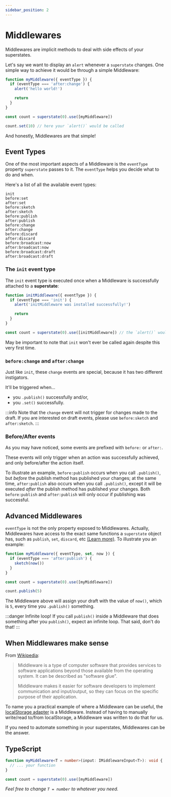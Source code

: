 ```yaml
---
sidebar_position: 2
---
```


# Middlewares

Middlewares are implicit methods to deal with side effects of your superstates.

Let's say we want to display an `alert` whenever a `superstate` changes. One simple way to achieve it would be through
a simple Middleware:

```ts
function myMiddleware({ eventType }) {
  if (eventType === 'after:change') {
    alert('hello world!')

    return
  }
}

const count = superstate(0).use([myMiddleware])

count.set(10) // here your `alert()` would be called
```

And honestly, Middlewares are that simple!

## Event Types

One of the most important aspects of a Middleware is the `eventType` property `superstate` passes to it. The `eventType`
helps you decide what to do and when.

Here's a list of all the available event types:

```
init
before:set
after:set
before:sketch
after:sketch
before:publish
after:publish
before:change
after:change
before:discard
after:discard
before:broadcast:now
after:broadcast:now
before:broadcast:draft
after:broadcast:draft
```

### The `init` event type

The `init` event type is executed once when a Middleware is successfully attached to a **superstate**:

```typescript
function initMiddleware({ eventType }) {
  if (eventType === 'init') {
    alert('initMiddleware was installed successfully!')

    return
  }
}

const count = superstate(0).use([initMiddleware]) // the `alert()` would be called here.
```

May be important to note that `init` won't ever be called again despite this very first time.

### `before:change` and `after:change`

Just like `init`, these `change` events are special, because it has two different instigators.

It'll be triggered when...
- you `.publish()` successfully and/or,
- you `.set()` successfully.

:::info
Note that the `change` event will not trigger for changes made to the draft. If you are interested on draft events,
please use `before:sketch` and `after:sketch`.
:::

### Before/After events

As you may have noticed, some events are prefixed with `before:` or `after:`.

These events will only trigger when an action was successfully achieved, and only before/after the action itself.

To illustrate an example, `before:publish` occurs when you call `.publish()`, but *before* the publish method has published
your changes; at the same time, `after:publish` also occurs when you call `.publish()`, except it will be executed *after*
the publish method has published your changes. Both `before:publish` and `after:publish` will only occur if publishing was successful.

## Advanced Middlewares

`eventType` is not the only property exposed to Middlewares. Actually, Middlewares have access to the exact same functions
a `superstate` object has, such as `publish`, `set`, `discard`, etc [(Learn more)](/api-reference/@superstate/core/superstate). To illustrate you an example:

```typescript
function myMiddleware({ eventType, set, now }) {
  if (eventType === 'after:publish') {
    sketch(now())
  }
}

const count = superstate(0).use([myMiddleware])

count.publish(5)
```

The Middleware above will assign your draft with the value of `now()`, which is `5`, every time you `.publish()` something.

:::danger Infinite loop!
If you call `publish()` inside a Middleware that does something after you `publish()`, expect an infinite loop. That said, don't do that!
:::

## When Middlewares make sense

From [Wikipedia](https://en.wikipedia.org/wiki/Middleware):

> Middleware is a type of computer software that provides services to software applications beyond those available from the operating system. It can be described as "software glue".
>
> Middleware makes it easier for software developers to implement communication and input/output, so they can focus on the specific purpose of their application.

To name you a practical example of where a Middleware can be useful, the [localStorage adapter](/advanced/local-storage) is a Middleware.
Instead of having to manually write/read to/from localStorage, a Middleware was written to do that for us.

If you need to automate something in your superstates, Middlewares can be the answer.

## TypeScript

```typescript
function myMiddleware<T = number>(input: IMiddlewareInput<T>): void {
  // ... your function
}

const count = superstate(0).use([myMiddleware])
```

*Feel free to change `T = number` to whatever you need.*
